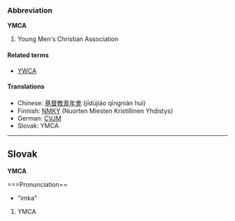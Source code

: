 {{wikipedia}}
===Abbreviation===
'''YMCA'''

#Young Men's Christian Association

====Related terms====
*[[YWCA]]

====Translations====
*Chinese: [[基督教青年會]] (jīdùjiào qīngnián huì)
*Finnish: [[NMKY]] (Nuorten Miesten Kristillinen Yhdistys)
*German: [[CVJM]]
*Slovak: YMCA<!--moved to Slovak entry: (pronounced ''imka'')-->

----
==Slovak==
'''YMCA'''

===Pronunciation==
*"imka"<!--please provide pronunciation using the conventional schemes used in Wiktionary-->

#YMCA